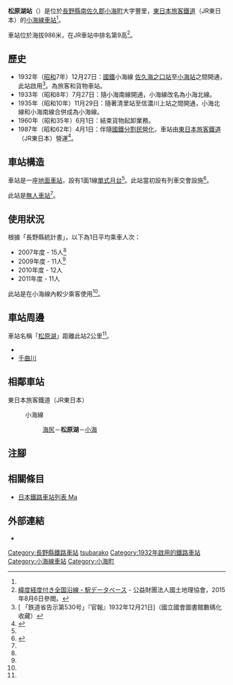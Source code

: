 {{NoteTA
|T=zh-hans:松原湖站;zh-hk:松原湖站;zh-tw:松原湖車站;
|1=zh-hans:松原湖站;zh-hk:松原湖站;zh-tw:松原湖車站;
}}
{{Infobox station
|公司色 = green
|站名 = 松原湖
|圖片 = JR-East-Koumi-Line-Matsubarako-Station-01.jpg
|圖片說明 = 月台和候車室
|日文原名 = 松原湖
|平假名 = まつばらこ
|羅馬拼音 = Matsubarako
|副站名 = 
|電報略號 = マコ<ref name="nagano-zeneki">{{Cite book|author=信濃毎日新聞社出版部 |title=長野県鉄道全駅 増補改訂版 |publisher=信濃毎日新聞社 |date=2011-07-24 |isbn=9784784071647 |page=153|language=ja}}</ref>
|所在地 = {{JPN}}[[長野縣|長野縣]][[南佐久郡|南佐久郡]][[小海町|小海町]]大字豐里<ref name="nagano-zeneki"/>
|座標 = {{coord|36|3|39.74|N|138|28|13.82|E|type:railwaystation_region:JP-24|display=inline,title}}
|車站構造 = [[地面車站|地面車站]]
|月台配置 = 1面1線<ref name="nagano-zeneki"/>
|啟用年月日 = 1932年（[[昭和|昭和]]7年）12月27日<ref name="nagano-zeneki"/>
|廢站年月日 = 
|乘客人數 = 11
|上下車人次 = 
|統計年度 = 2011
|轉車 = 
|全寬備註 = [[無人車站|無人車站]]<br />海拔：986米<ref name="EkiDB"/>
|adjacent = {{Adjacent stations|system=東日本旅客鐵道|line=小海線|left=海尻|right=小海|note-left=2.7km|note-mid=距離[[小淵澤站|小淵澤]]44.8km|note-right=3.5km}}
}}
'''松原湖站'''（{{jpn|j=松原湖駅|hg=まつばらこえき|rm=Matsubarako eki|f=y}}）是位於[[長野縣|長野縣]][[南佐久郡|南佐久郡]][[小海町|小海町]]大字豐里，[[東日本旅客鐵道|東日本旅客鐵道]]（JR東日本）的[[小海線|小海線]][[鐵路車站|車站]]<ref name="nagano-zeneki"/>。

車站位於海拔986米，在JR車站中排名第9高<ref name="EkiDB">[http://www.kokudo.or.jp/database/004.html 緯度経度付き全国沿線・駅データベース] {{Wayback|url=http://www.kokudo.or.jp/database/004.html |date=20201223015704 }}{{ja icon}} - 公益財團法人國土地理協會，2015年8月6日參閲。</ref>。

== 歷史 ==
* 1932年（[[昭和|昭和]]7年）12月27日：[[鐵道省_(日本)|國鐵]]小海線 [[佐久海之口站|佐久海之口站]]至[[小海站|小海站]]之間開通，此站啟用<ref>[{{NDLDC|2958265/4}} 「鉄道省告示第530号」『官報』1932年12月21日]（國立國會圖書館數碼化收藏）</ref>。為旅客和貨物車站。
* 1933年（昭和8年）7月27日：隨小海南線開通，小海線改名為小海北線。
* 1935年（昭和10年）11月29日：隨著清里站至信濃川上站之間開通，小海北線和小海南線合併成為小海線。
* 1960年（昭和35年）6月1日：結束貨物起卸業務。
* 1987年（昭和62年）4月1日：伴隨[[國鐵分割民營化|國鐵分割民營化]]，車站由[[東日本旅客鐵道|東日本旅客鐵道]]（JR東日本）營運<ref>{{Cite book|author={{Translink|ja|曽根悟|曾根悟}}（監修） |title=週刊 歴史でめぐる鉄道全路線 国鉄・JR |editor=朝日新聞出版分冊百科編集部（編集） |publisher={{Translink|ja|朝日新聞出版}} |series=週刊朝日百科 |volume=3号 飯田線・身延線・小海線 |date=2009-07-26 |page=27 |language=ja}}</ref>。

== 車站構造 ==
車站是一座[[地面車站|地面車站]]，設有1面1線[[單式月台|單式月台]]<ref name="nagano-zeneki"/>。此站當初設有列車交會設施<ref>{{Cite book|title =週刊 JR全駅・全車両基地 |publisher = {{Translink|ja|朝日新聞出版}} |series=週刊朝日百科 |volume  =12号 大宮駅・野辺山駅・川原湯温泉駅ほか92駅 |date =2012-10-28 |page =26 |language=ja}}</ref>。

此站是[[無人車站|無人車站]]<ref name="nagano-zeneki"/>。

== 使用狀況 ==
根據「長野縣統計書」，以下為1日平均乘車人次：
* 2007年度 - 15人<ref name="nagano-zeneki"/>
* 2009年度 - 11人<ref name="nagano-zeneki"/>
* 2010年度 - 12人
* 2011年度 - 11人

此站是在小海線內較少乘客使用<ref name="nagano-zeneki"/>。

== 車站周邊 ==
車站名稱「[[松原湖|松原湖]]」距離此站2公里<ref name="nagano-zeneki"/>。
* {{Translink|ja|国道141号|國道141號}}
* [[信濃川|千曲川]]

== 相鄰車站 ==
; 東日本旅客鐵道（JR東日本）
: {{Color|green|■}}小海線
:: [[海尻站|海尻]]－'''松原湖'''－[[小海站|小海]]
== 注腳 ==
{{Reflist}}
== 相關條目 ==
{{commonscat|Managashi Station}}
* [[日本鐵路車站列表_Ma|日本鐵路車站列表 Ma]]
== 外部連結 ==
*{{外部連結/JR東日本車站|1442|松原湖}}{{ja icon}}
{{小海線}}
{{DEFAULTSORT:Matsubarako}}
[[Category:長野縣鐵路車站|Category:長野縣鐵路車站]]
[[Category:日本鐵路車站_Ma|tsubarako]]
[[Category:1932年啟用的鐵路車站|Category:1932年啟用的鐵路車站]]
[[Category:小海線車站|Category:小海線車站]]
[[Category:小海町|Category:小海町]]